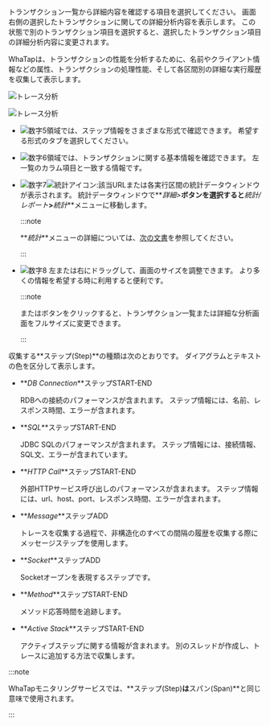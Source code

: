 トランザクション一覧から詳細内容を確認する項目を選択してください。 画面右側の選択したトランザクションに関しての詳細分析内容を表示します。 この状態で別のトランザクション項目を選択すると、選択したトランザクション項目の詳細分析内容に変更されます。

WhaTapは、トランザクションの性能を分析するために、名前やクライアント情報などの属性、トランザクションの処理性能、そして各区間別の詳細な実行履歴を収集して表示します。

<Xclude product='php,nodejs,golang'>

![トレース分析](/img/analysis-tx-table-view.png)

</Xclude>

<InDoc product='php,nodejs,golang'>

![トレース分析](/img/analysis-tx-table-view-none-actx.png)

</InDoc>

-   ![数字5](/img/number-05.png)領域では、ステップ情報をさまざまな形式で確認できます。 希望する形式のタブを選択してください。

-   ![数字6](/img/number-06.png)領域では、トランザクションに関する基本情報を確認できます。 左一覧のカラム項目と一致する情報です。

-   ![数字7](/img/number-07.png)![統計アイコン](/img/ic-static.svg):該当URLまたは各実行区間の統計データウィンドウが表示されます。 統計データウィンドウで**_詳細>_**ボタンを選択すると**_統計/レポート_**>**_統計_**メニューに移動します。

    :::note

    **_統計_**メニューの詳細については、[次の文書](analysis-apm-trs)を参照してください。

    :::

-   ![数字8](/img/number-08.png) <LinkImage img='hitmap-lr-drag.svg' alt='좌우 드래그 아이콘' className='_drag' />左または右にドラッグして、画面のサイズを調整できます。 より多くの情報を希望する時に利用すると便利です。

    :::note

    <LinkImage img='ic-s-tx-left.svg' alt='왼쪽 화살표 아이콘' className='_txDrag' />または<LinkImage img='ic-s-tx-right.svg' alt='오른쪽 화살표 아이콘' className='_txDrag' />ボタンをクリックすると、トランザクション一覧または詳細な分析画面をフルサイズに変更できます。

    :::

収集する**ステップ(Step)**の種類は次のとおりです。 ダイアグラムとテキストの色を区分して表示します。

-   **_DB Connection_**ステップ<span class='type'>START-END</span>

    RDBへの接続のパフォーマンスが含まれます。 ステップ情報には、名前、レスポンス時間、エラーが含まれます。

-   **_SQL_**ステップ<span class='type'>START-END</span>

    JDBC SQLのパフォーマンスが含まれます。 ステップ情報には、接続情報、SQL文、エラーが含まれています。

-   **_HTTP Call_**ステップ<span class='type'>START-END</span>

    外部HTTPサービス呼び出しのパフォーマンスが含まれます。 ステップ情報には、url、host、port、レスポンス時間、エラーが含まれます。

-   **_Message_**ステップ<span class='type'>ADD</span>

    トレースを収集する過程で、非構造化のすべての間隔の履歴を収集する際にメッセージステップを使用します。  

-   **_Socket_**ステップ<span class='type'>ADD</span>

    Socketオープンを表現するステップです。

-   **_Method_**ステップ<span class='type'>START-END</span>

    メソッド応答時間を追跡します。

<Xclude product='php,nodejs,golang'>

-   **_Active Stack_**ステップ<span class='type'>START-END</span>

    アクティブステップに関する情報が含まれます。 別のスレッドが作成し、トレースに追加する方法で収集します。

</Xclude>

:::note

WhaTapモニタリングサービスでは、**ステップ(Step)**は**スパン(Span)**と同じ意味で使用されます。

:::
